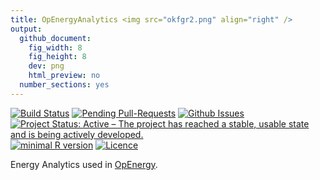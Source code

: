 ```yaml
---
title: OpEnergyAnalytics <img src="okfgr2.png" align="right" />
output:
  github_document:
    fig_width: 8
    fig_height: 8
    dev: png
    html_preview: no
  number_sections: yes
---
```


[![Build Status](https://travis-ci.org/okgreece/OpEnergyAnalytics.svg?branch=master)](https://travis-ci.org/okgreece/OpEnergyAnalytics)
[![Pending Pull-Requests](http://githubbadges.herokuapp.com/okgreece/OpEnergyAnalytics/pulls.svg)](https://github.com/okgreece/OpEnergyAnalytics/pulls)
[![Github Issues](http://githubbadges.herokuapp.com/okgreece/OpEnergyAnalytics/issues.svg)](https://github.com/okgreece/OpEnergyAnalytics/issues)
[![Project Status: Active – The project has reached a stable, usable state and is being actively developed.](http://www.repostatus.org/badges/latest/active.svg)](http://www.repostatus.org/#active)
[![minimal R version](https://img.shields.io/badge/R%3E%3D-3.1-6666ff.svg)](https://cran.r-project.org/)
[![Licence](https://img.shields.io/badge/licence-GPL--2-blue.svg)](https://www.gnu.org/licenses/old-licenses/gpl-2.0.html)

Energy Analytics used in [OpEnergy](http://openergy.okfn.gr).